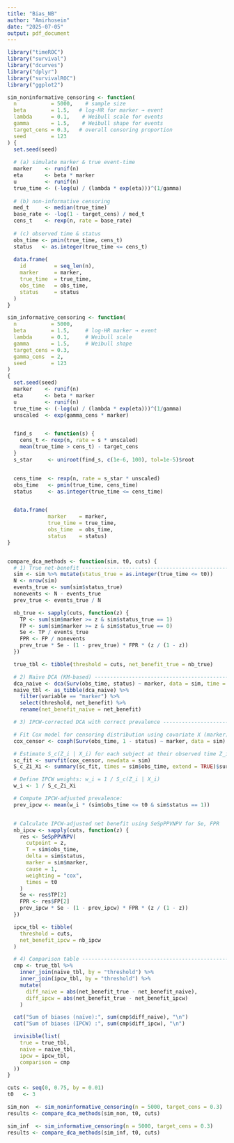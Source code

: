 ```yaml
---
title: "Bias_NB"
author: "Amirhosein"
date: "2025-07-05"
output: pdf_document
---
```


```r
library("timeROC")
library("survival")
library("dcurves")
library("dplyr")
library("survivalROC")
library("ggplot2")

```

```r

sim_noninformative_censoring <- function(
  n           = 5000,    # sample size
  beta        = 1.5,   # log-HR for marker → event
  lambda      = 0.1,    # Weibull scale for events
  gamma       = 1.5,    # Weibull shape for events
  target_cens = 0.3,   # overall censoring proportion
  seed        = 123
) {
  set.seed(seed)
  
  # (a) simulate marker & true event-time
  marker    <- runif(n)
  eta       <- beta * marker
  u         <- runif(n)
  true_time <- (-log(u) / (lambda * exp(eta)))^(1/gamma)
  
  # (b) non-informative censoring
  med_t     <- median(true_time)
  base_rate <- -log(1 - target_cens) / med_t
  cens_t    <- rexp(n, rate = base_rate)
  
  # (c) observed time & status
  obs_time <- pmin(true_time, cens_t)
  status   <- as.integer(true_time <= cens_t)
  
  data.frame(
    id         = seq_len(n),
    marker     = marker,
    true_time  = true_time,   
    obs_time   = obs_time,
    status     = status
  )
}


```


```r
sim_informative_censoring <- function(
  n           = 5000,
  beta        = 1.5,     # log‐HR marker → event
  lambda      = 0.1,     # Weibull scale
  gamma       = 1.5,     # Weibull shape
  target_cens = 0.3,    
  gamma_cens  = 2,     
  seed        = 123
)
{
  set.seed(seed)
  marker    <- runif(n)                                       
  eta       <- beta * marker
  u         <- runif(n)
  true_time <- (-log(u) / (lambda * exp(eta)))^(1/gamma)     
  unscaled  <- exp(gamma_cens * marker)


  find_s    <- function(s) {
    cens_t <- rexp(n, rate = s * unscaled)
    mean(true_time > cens_t) - target_cens
  }
  s_star     <- uniroot(find_s, c(1e-6, 100), tol=1e-5)$root


  cens_time  <- rexp(n, rate = s_star * unscaled)
  obs_time   <- pmin(true_time, cens_time)
  status     <- as.integer(true_time <= cens_time)


  data.frame(
             marker    = marker,
             true_time = true_time,
             obs_time  = obs_time,
             status    = status)
}



```


```r
compare_dca_methods <- function(sim, t0, cuts) {
  # 1) True net-benefit -------------------------------------------------------
  sim <- sim %>% mutate(status_true = as.integer(true_time <= t0))
  N <- nrow(sim)
  events_true <- sum(sim$status_true)
  nonevents <- N - events_true
  prev_true <- events_true / N

  nb_true <- sapply(cuts, function(z) {
    TP <- sum(sim$marker >= z & sim$status_true == 1)
    FP <- sum(sim$marker >= z & sim$status_true == 0)
    Se <- TP / events_true
    FPR <- FP / nonevents
    prev_true * Se - (1 - prev_true) * FPR * (z / (1 - z))
  })

  true_tbl <- tibble(threshold = cuts, net_benefit_true = nb_true)

  # 2) Naïve DCA (KM-based) ---------------------------------------------------
  dca_naive <- dca(Surv(obs_time, status) ~ marker, data = sim, time = t0, thresholds = cuts)
  naive_tbl <- as_tibble(dca_naive) %>%
    filter(variable == "marker") %>%
    select(threshold, net_benefit) %>%
    rename(net_benefit_naive = net_benefit)

  # 3) IPCW-corrected DCA with correct prevalence -----------------------------

  # Fit Cox model for censoring distribution using covariate X (marker)
  cox_censor <- coxph(Surv(obs_time, 1 - status) ~ marker, data = sim)

  # Estimate S_c(Z_i | X_i) for each subject at their observed time Z_i
  sc_fit <- survfit(cox_censor, newdata = sim)
  S_c_Zi_Xi <- summary(sc_fit, times = sim$obs_time, extend = TRUE)$surv

  # Define IPCW weights: w_i = 1 / S_c(Z_i | X_i)
  w_i <- 1 / S_c_Zi_Xi

  # Compute IPCW-adjusted prevalence:
  prev_ipcw <- mean(w_i * (sim$obs_time <= t0 & sim$status == 1))


  # Calculate IPCW-adjusted net benefit using SeSpPPVNPV for Se, FPR
  nb_ipcw <- sapply(cuts, function(z) {
    res <- SeSpPPVNPV(
      cutpoint = z,
      T = sim$obs_time,
      delta = sim$status,
      marker = sim$marker,
      cause = 1,
      weighting = "cox",
      times = t0
    )
    Se <- res$TP[2]
    FPR <- res$FP[2]
    prev_ipcw * Se - (1 - prev_ipcw) * FPR * (z / (1 - z))
  })

  ipcw_tbl <- tibble(
    threshold = cuts,
    net_benefit_ipcw = nb_ipcw
  )

  # 4) Comparison table -------------------------------------------------------
  cmp <- true_tbl %>%
    inner_join(naive_tbl, by = "threshold") %>%
    inner_join(ipcw_tbl, by = "threshold") %>%
    mutate(
      diff_naive = abs(net_benefit_true - net_benefit_naive),
      diff_ipcw = abs(net_benefit_true - net_benefit_ipcw)
    )

  cat("Sum of biases (naïve):", sum(cmp$diff_naive), "\n")
  cat("Sum of biases (IPCW) :", sum(cmp$diff_ipcw), "\n")

  invisible(list(
    true = true_tbl,
    naive = naive_tbl,
    ipcw = ipcw_tbl,
    comparison = cmp
  ))
}


```

```r
cuts <- seq(0, 0.75, by = 0.01)
t0   <- 3

```

```r
sim_non  <- sim_noninformative_censoring(n = 5000, target_cens = 0.3)
results <- compare_dca_methods(sim_non, t0, cuts)


```


```r
sim_inf  <- sim_informative_censoring(n = 5000, target_cens = 0.3)
results <- compare_dca_methods(sim_inf, t0, cuts)


```